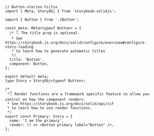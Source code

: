 ```tsx
// Button.stories.ts|tsx
import { Meta, StoryObj } from 'storybook-solidjs';

import { Button } from './Button';

const meta: Meta<typeof Button> = {
  /* 👇 The title prop is optional.
   * See https://storybook.js.org/docs/solid/configure/overview#configure-story-loading
   * to learn how to generate automatic titles
   */
  title: 'Button',
  component: Button,
};

export default meta;
type Story = StoryObj<typeof Button>;

/*
 *👇 Render functions are a framework specific feature to allow you control on how the component renders.
 * See https://storybook.js.org/docs/solid/api/csf
 * to learn how to use render functions.
 */
export const Primary: Story = {
  name: 'I am the primary',
  render: () => <Button primary label="Button" />,
};
```
